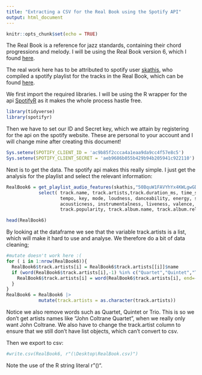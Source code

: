 ```yaml
---
title: "Extracting a CSV for the Real Book using the Spotify API"
output: html_document
---
```


```r
knitr::opts_chunk$set(echo = TRUE)
```

The Real Book is a reference for jazz standards, containing their chord progressions and melody. I will be using the Real Book version 6, which I found [here](https://escuelasuperiordejazz.com/wp-content/uploads/2020/03/The-real-book-sixth-edition.pdf).

The real work here has to be attributed to spotify user [skathis](https://open.spotify.com/user/skathis), who compiled a spotify playlist for the tracks in the Real Book, which can be found [here](https://open.spotify.com/playlist/50BquW1FAVYhYx4KWLgwGD).

We first import the required libraries. I will be using the R wrapper for the api [SpotifyR](https://www.rdocumentation.org/packages/spotifyr/versions/2.2.3) as it makes the whole process hastle free.
```r
library(tidyverse)
library(spotifyr)
```
Then we have to set our ID and Secret key, which we attain by registering for the api on the spotify website. These are personal to your account and I will change mine after creating this document!
```r
Sys.setenv(SPOTIFY_CLIENT_ID = 'ac9b85f2ccca4a1eaa9da9cc4f57e8c5')
Sys.setenv(SPOTIFY_CLIENT_SECRET = 'aeb9686b055b429b94b205941c922110')

```
Next is to get the data. The spotify api makes this really simple. I just get the analysis for the playlist and select the relevant information:
```r
RealBook6 = get_playlist_audio_features(skathis,"50BquW1FAVYhYx4KWLgwGD") |>
            select( track.name, track.artists,track.duration_ms, time_signature,
                    tempo, key, mode, loudness, danceability, energy, speechiness,
                    acousticness, instrumentalness, liveness, valence,
                    track.popularity, track.album.name, track.album.release_date)

head(RealBook6)

```
By looking at the dataframe we see that the variable track.artists is a list, which will make it hard to use and analyse. We therefore do a bit of data cleaning;
```r
#mutate doesn't work here :(
for ( i in 1:nrow(RealBook6)){
  RealBook6$track.artists[i] = RealBook6$track.artists[[i]]$name
  if (word(RealBook6$track.artists[i],-1) %in% c("Quartet","Quintet","Trio") == TRUE){
    RealBook6$track.artists[i] = word(RealBook6$track.artists[i], end=-2)
  }
}
RealBook6 = RealBook6 |> 
            mutate(track.artists = as.character(track.artists))
```
Notice we also remove words such as Quartet, Quintet or Trio. This is so we don't get artists names like "John Coltrane Quartet", when we really only want John Coltrane. We also have to change the track.artist column to ensure that we still don't have list objects, which can't convert to csv.

Then we export to csv:
```r
#write.csv(RealBook6, r"(\Desktop\RealBook.csv)")
```
Note the use of the R string literal r"()".
